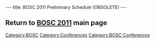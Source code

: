 ---
title: BOSC 2011 Preliminary Schedule (OBSOLETE)
---


== Return to '''[[BOSC_2011 | BOSC 2011]]''' main page ==

[[Category:BOSC]] [[Category:Conferences]]
[[Category:BOSC Conferences]]